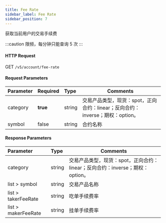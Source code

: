 ```yaml
---
title: Fee Rate
sidebar_label: Fee Rate
sidebar_position: 7
---
```

获取当前用户的交易手续费

:::caution
限频，每分钟只能查询 5 次
:::


#### HTTP Request
GET `/v5/account/fee-rate`

#### Request Parameters
| Parameter | Required | Type | Comments|
|:----- |:-------|:-----|------ |
|category |**true** |string |交易产品类型，现货：spot，正向合约：linear；反向合约：inverse；期权：option。|
|symbol |false |string |合约名称|

#### Response Parameters
| Parameter | Type | Comments|
|:----- |:-----|----- |
|category |string |交易产品类型，现货：spot，正向合约：linear；反向合约：inverse；期权：option。|
|list > symbol |string |交易产品名称|
|list > takerFeeRate |string |吃单手续费率|
|list > makerFeeRate |string |挂单手续费率|
